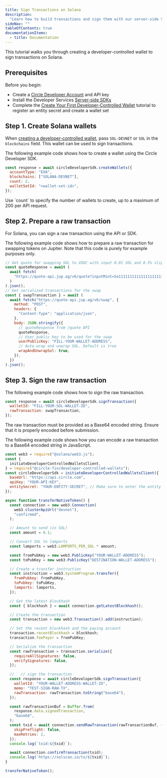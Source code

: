 ---
title: Sign Transactions on Solana
description:
  "Learn how to build transactions and sign them with our server-side SDK."
sideNav: ""
tableOfContents: true
documentationItems:
  - title: Documentation
---

This tutorial walks you through creating a developer-controlled wallet to sign
transactions on Solana.

## Prerequisites

Before you begin:

- Create a [Circle Developer Account](/w3s/circle-developer-account) and API key
- Install the Developer Services
  [Server-side SDKs](/sdk-explorer#server-side-sdks)
- Complete the
  [Create Your First Developer-Controlled Wallet](/wallets/dev-controlled/create-your-first-wallet)
  tutorial to register an entity secret and create a wallet set

## Step 1. Create Solana wallets

When
[creating a developer-controlled wallet](/api-reference/wallets/developer-controlled-wallets/create-wallet),
pass `SOL-DEVNET` or `SOL` in the `blockchains` field. This wallet can be used
to sign transactions.

The following example code shows how to create a wallet using the Circle
Developer SDK.

<CodeGroup>

```javascript
const response = await circleDeveloperSdk.createWallets({
  accountType: "EOA",
  blockchains: ["SOLANA-DEVNET"],
  count: 2,
  walletSetId: "<wallet-set-id>",
});
```

</CodeGroup>

<Note>
  Use `count` to specify the number of wallets to create, up to a maximum of 200
  per API request.
</Note>

## Step 2. Prepare a raw transaction

For Solana, you can sign a raw transaction using the API or SDK.

The following example code shows how to prepare a raw transaction for swapping
tokens on Jupiter. Note that this code is purely for example purposes only.

<CodeGroup>

```javascript
// Get quote for swapping SOL to USDC with input 0.01 SOL and 0.5% slippage
const quoteResponse = await (
  await fetch(
    "https://quote-api.jup.ag/v6/quote?inputMint=So11111111111111111111111111111111111111112&outputMint=EPjFWdd5AufqSSqeM2qN1xzybapC8G4wEGGkZwyTDt1v&amount=10000000&slippageBps=50",
  )
).json();
// Get serialized transactions for the swap
const { swapTransaction } = await (
  await fetch("https://quote-api.jup.ag/v6/swap", {
    method: "POST",
    headers: {
      "Content-Type": "application/json",
    },
    body: JSON.stringify({
      // quoteResponse from /quote API
      quoteResponse,
      // User public key to be used for the swap
      userPublicKey: "FILL-YOUR-WALLET-ADDRESS",
      // Auto wrap and unwrap SOL. Default is true
      wrapAndUnwrapSol: true,
    }),
  })
).json();
```

</CodeGroup>

## Step 3. Sign the raw transaction

The following example code shows how to sign the raw transaction.

<CodeGroup>

```javascript
const response = await circleDeveloperSdk.signTransaction({
  walletId: "FILL-YOUR-SOL-WALLET-ID",
  rawTransaction: swapTransaction,
});
```

</CodeGroup>

<Warning>
  The raw transaction must be provided as a Base64 encoded string. Ensure that
  it is properly encoded before submission.
</Warning>

The following example code shows how you can encode a raw transaction to a
Base64 encoded string in JavaScript.

<CodeGroup>

```javascript
const web3 = require("@solana/web3.js");
const {
  initiateDeveloperControlledWalletsClient,
} = require("@circle-fin/developer-controlled-wallets");
const circleDeveloperSdk = initiateDeveloperControlledWalletsClient({
  baseUrl: "https://api.circle.com",
  apiKey: "YOUR-API-KEY",
  entitySecret: "YOUR-ENTITY-SECRET", // Make sure to enter the entity secret from the step above.
});

async function transferNativeToken() {
  const connection = new web3.Connection(
    web3.clusterApiUrl("devnet"),
    "confirmed",
  );

  // Amount to send (in SOL)
  const amount = 0.1;

  // Convert SOL to lamports
  const lamports = web3.LAMPORTS_PER_SOL * amount;

  const fromPubKey = new web3.PublicKey("YOUR-WALLET-ADDRESS");
  const toPubKey = new web3.PublicKey("DESTINATION-WALLET-ADDRESS");

  // Create a transfer instruction
  const instruction = web3.SystemProgram.transfer({
    fromPubkey: fromPubKey,
    toPubkey: toPubKey,
    lamports: lamports,
  });

  // Get the latest blockhash
  const { blockhash } = await connection.getLatestBlockhash();

  // Create the transaction
  const transaction = new web3.Transaction().add(instruction);

  // Set the recent blockhash and the paying account
  transaction.recentBlockhash = blockhash;
  transaction.feePayer = fromPubKey;

  // Serialize the transaction
  const rawTransaction = transaction.serialize({
    requireAllSignatures: false,
    verifySignatures: false,
  });

  //   // sign the transaction
  const response = await circleDeveloperSdk.signTransaction({
    walletId: "YOUR-WALLET-ADDRESS-WALLET-ID",
    memo: "TEST-SIGN-RAW-TX",
    rawTransaction: rawTransaction.toString("base64"),
  });

  const rawTransactionBuf = Buffer.from(
    response.data.signedTransaction,
    "base64",
  );
  const txid = await connection.sendRawTransaction(rawTransactionBuf, {
    skipPreflight: false,
    maxRetries: 2,
  });
  console.log(`txid:${txid}`);

  await connection.confirmTransaction(txid);
  console.log(`https://solscan.io/tx/${txid}`);
}

transferNativeToken();
```

</CodeGroup>

